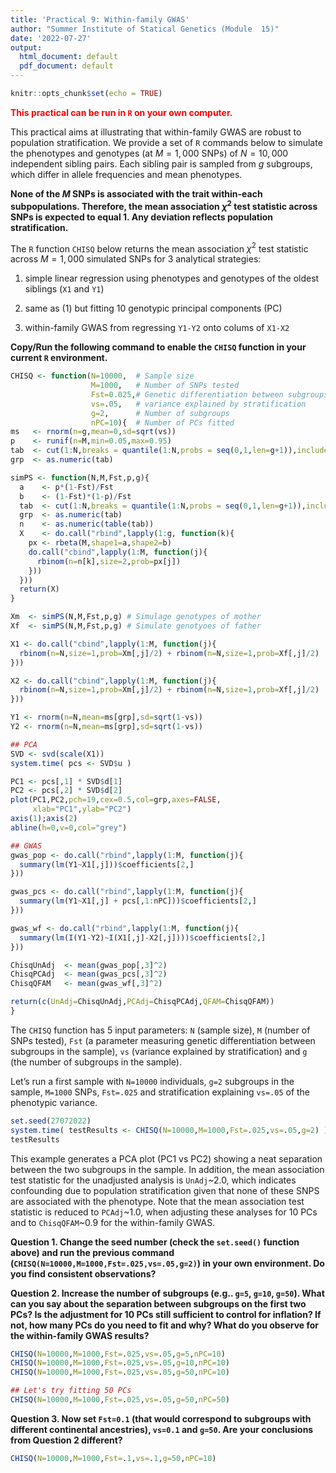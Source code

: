 ```yaml
---
title: 'Practical 9: Within-family GWAS'
author: "Summer Institute of Statical Genetics (Module  15)"
date: '2022-07-27'
output:
  html_document: default
  pdf_document: default
---
```


```r
knitr::opts_chunk$set(echo = TRUE)
```

<span style="color:red;">**This practical can be run in `R` on your own computer.**</span>

<!-- ## Part 1: Population stratification -->

This practical aims at illustrating that within-family GWAS are robust to population stratification. We provide a set of `R` commands below to simulate the phenotypes and genotypes (at $M=1,000$ SNPs) of $N=10,000$ independent sibling pairs. Each sibling pair is sampled from $g$ subgroups, which differ in allele frequencies and mean phenotypes.

**None of the $M$ SNPs is associated with the trait within-each subpopulations. Therefore, the mean association $\chi^2$ test statistic across SNPs is expected to equal 1. Any deviation reflects population stratification.**

The `R` function `CHISQ` below returns the mean association $\chi^2$ test statistic across $M=1,000$ simulated SNPs for 3 analytical strategies:

(1) simple linear regression using phenotypes and genotypes of the oldest siblings (`X1` and `Y1`)

(2) same as (1) but fitting 10 genotypic principal components (PC)

(3) within-family GWAS from regressing `Y1-Y2` onto colums of `X1-X2`

**Copy/Run the following command to enable the `CHISQ` function in your current `R` environment.**

```R
CHISQ <- function(N=10000,  # Sample size
                  M=1000,   # Number of SNPs tested 
                  Fst=0.025,# Genetic differentiation between subgroups
                  vs=.05,   # variance explained by stratification
                  g=2,      # Number of subgroups
                  nPC=10){  # Number of PCs fitted
ms   <- rnorm(n=g,mean=0,sd=sqrt(vs))
p    <- runif(n=M,min=0.05,max=0.95)
tab  <- cut(1:N,breaks = quantile(1:N,probs = seq(0,1,len=g+1)),include.lowest = TRUE)
grp  <- as.numeric(tab)

simPS <- function(N,M,Fst,p,g){
  a    <- p*(1-Fst)/Fst
  b    <- (1-Fst)*(1-p)/Fst
  tab  <- cut(1:N,breaks = quantile(1:N,probs = seq(0,1,len=g+1)),include.lowest = TRUE)
  grp  <- as.numeric(tab)
  n    <- as.numeric(table(tab))
  X    <- do.call("rbind",lapply(1:g, function(k){
    px <- rbeta(M,shape1=a,shape2=b)
    do.call("cbind",lapply(1:M, function(j){
      rbinom(n=n[k],size=2,prob=px[j])
    }))
  }))
  return(X)
}

Xm  <- simPS(N,M,Fst,p,g) # Simulage genotypes of mother
Xf  <- simPS(N,M,Fst,p,g) # Simulate genotyoes of father

X1 <- do.call("cbind",lapply(1:M, function(j){
  rbinom(n=N,size=1,prob=Xm[,j]/2) + rbinom(n=N,size=1,prob=Xf[,j]/2)
}))

X2 <- do.call("cbind",lapply(1:M, function(j){
  rbinom(n=N,size=1,prob=Xm[,j]/2) + rbinom(n=N,size=1,prob=Xf[,j]/2)
}))

Y1 <- rnorm(n=N,mean=ms[grp],sd=sqrt(1-vs))
Y2 <- rnorm(n=N,mean=ms[grp],sd=sqrt(1-vs))

## PCA
SVD <- svd(scale(X1))
system.time( pcs <- SVD$u )

PC1 <- pcs[,1] * SVD$d[1]
PC2 <- pcs[,2] * SVD$d[2]
plot(PC1,PC2,pch=19,cex=0.5,col=grp,axes=FALSE,
     xlab="PC1",ylab="PC2")
axis(1);axis(2)
abline(h=0,v=0,col="grey")

## GWAS
gwas_pop <- do.call("rbind",lapply(1:M, function(j){
  summary(lm(Y1~X1[,j]))$coefficients[2,]
}))

gwas_pcs <- do.call("rbind",lapply(1:M, function(j){
  summary(lm(Y1~X1[,j] + pcs[,1:nPC]))$coefficients[2,]
}))

gwas_wf <- do.call("rbind",lapply(1:M, function(j){
  summary(lm(I(Y1-Y2)~I(X1[,j]-X2[,j])))$coefficients[2,]
}))

ChisqUnAdj  <- mean(gwas_pop[,3]^2)
ChisqPCAdj  <- mean(gwas_pcs[,3]^2)
ChisqQFAM   <- mean(gwas_wf[,3]^2)

return(c(UnAdj=ChisqUnAdj,PCAdj=ChisqPCAdj,QFAM=ChisqQFAM))
} 
```

The `CHISQ` function has 5 input parameters: `N` (sample size), `M` (number of SNPs tested), `Fst` (a parameter measuring genetic differentiation between subgroups in the sample), `vs` (variance explained by stratification) and `g` (the number of subgroups in the sample).

Let's run a first sample with `N=10000` individuals, `g=2` subgroups in the sample, `M=1000` SNPs, `Fst=.025` and stratification explaining `vs=.05` of the phenotypic variance.

```R
set.seed(27072022)
system.time( testResults <- CHISQ(N=10000,M=1000,Fst=.025,vs=.05,g=2) )
testResults
```  

This example generates a PCA plot (PC1 vs PC2) showing a neat separation between the two subgroups in the sample. In addition, the mean association test statistic for the unadjusted analysis is `UnAdj`~2.0, which indicates confounding due to population stratification given that none of these SNPS are associated with the phenotype. Note that the mean association test statistic is reduced to `PCAdj`~1.0, when adjusting these analyses for 10 PCs and to `ChisqQFAM`~0.9 for the within-family GWAS.

**Question 1. Change the seed number (check the `set.seed()` function above) and run the previous command (`CHISQ(N=10000,M=1000,Fst=.025,vs=.05,g=2)`) in your own environment. Do you find consistent observations?**

**Question 2. Increase the number of subgroups (e.g.. `g=5`, `g=10`, `g=50`). What can you say about the separation between subgroups on the first two PCs? Is the adjustment for 10 PCs still sufficient to control for inflation? If not, how many PCs do you need to fit and why? What do you observe for the within-family GWAS results?**

```R
CHISQ(N=10000,M=1000,Fst=.025,vs=.05,g=5,nPC=10)
CHISQ(N=10000,M=1000,Fst=.025,vs=.05,g=10,nPC=10)
CHISQ(N=10000,M=1000,Fst=.025,vs=.05,g=50,nPC=10)

## Let's try fitting 50 PCs
CHISQ(N=10000,M=1000,Fst=.025,vs=.05,g=50,nPC=50)
```  

**Question 3. Now set `Fst=0.1` (that would correspond to subgroups with different continental ancestries), `vs=0.1` and `g=50`. Are your conclusions from Question 2 different?**

```R
CHISQ(N=10000,M=1000,Fst=.1,vs=.1,g=50,nPC=10)
```  
<!-- ## Part 2. GWAX -->

